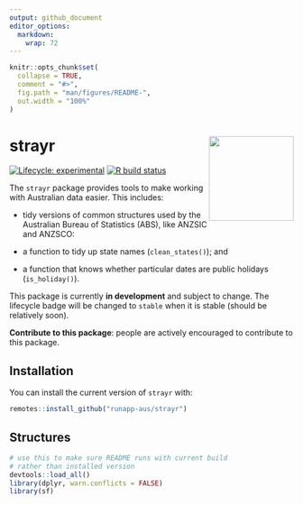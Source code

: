 ```yaml
---
output: github_document
editor_options: 
  markdown: 
    wrap: 72
---
```


<!-- README.md is generated from README.Rmd. Please edit that file -->

```r
knitr::opts_chunk$set( 
  collapse = TRUE,
  comment = "#>",
  fig.path = "man/figures/README-",
  out.width = "100%"
)
```

# strayr <img src="man/figures/apple-touch-icon-152x152.png" align="right" style="height:150px"/>

<!-- badges: start -->

[![Lifecycle:
experimental](https://img.shields.io/badge/lifecycle-experimental-orange.svg)](https://www.tidyverse.org/lifecycle/#experimental)
[![R build
status](https://github.com/runapp-aus/strayr/workflows/R-CMD-check/badge.svg)](https://github.com/runapp-aus/strayr/actions)

<!-- badges: end -->

The `strayr` package provides tools to make working with Australian
data easier. This includes:

-   tidy versions of common structures used by the Australian Bureau of
    Statistics (ABS), like ANZSIC and ANZSCO:

-   a function to tidy up state names (`clean_states()`); and

-   a function that knows whether particular dates are public holidays
    (`is_holiday()`).

This package is currently **in development** and subject to change. The
lifecycle badge will be changed to `stable` when it is stable (should be
relatively soon).

**Contribute to this package**: people are actively encouraged to
contribute to this package.

## Installation

You can install the current version of `strayr` with:

``` r
remotes::install_github("runapp-aus/strayr")
```

## Structures

```r
# use this to make sure README runs with current build
# rather than installed version
devtools::load_all()
library(dplyr, warn.conflicts = FALSE)
library(sf)
```


